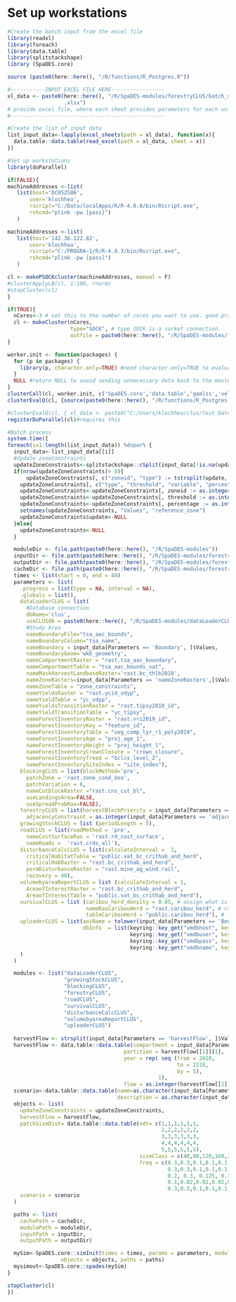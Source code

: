 # Set up workstations
```r
#Create the batch input from the excel file
library(readxl)
library(foreach)
library(data.table)
library(splitstackshape)
library (SpaDES.core)

source (paste0(here::here(), "/R/functions/R_Postgres.R"))

#-----------INPUT EXCEL FILE HERE-----------------
xl_data <- paste0(here::here(), "/R/SpaDES-modules/forestryCLUS/batch_scenarios/central_grp_caribou_age30_20210513
                  .xlsx") 
# provide excel file, where each sheet provides parameters for each unique scenario; good practice is to save these in forestryCLUS/batch_scenario directory
#-------------------------------------------------

#Create the list of input data
list_input_data<-lapply(excel_sheets(path = xl_data), function(x){
  data.table::data.table(read_excel(path = xl_data, sheet = x))
})

#Set up workstations
library(doParallel)

if(FALSE){
machineAddresses <-list(
   list(host='DC052586',
       user='klochhea',
       rscript="C:/Data/localApps/R/R-4.0.0/bin/Rscript.exe",
       rshcmd="plink -pw [pass]")
   )

machineAddresses <-list(
   list(host='142.36.122.82',
       user='klochhea',
       rscript="C:/PROGRA~1/R/R-4.0.3/bin/Rscript.exe",
       rshcmd="plink -pw [pass]")
   )

cl <- makePSOCKcluster(machineAddresses, manual = F)
#clusterApplyLB(cl, 1:100, rnorm)
#stopCluster(cl)
}

if(TRUE){ 
  nCores<-3 # set this to the number of cores you want to use. good practice is to use maximum n-1, where n = total cores on CPU
  cl <- makeCluster(nCores,
                    type="SOCK", # type SOCK is a socket connection.
                    outfile = paste0(here::here(), "/R/SpaDES-modules/forestryCLUS/batch_scenarios/err.txt")) # provide a location for outputting error files
}

worker.init <- function(packages) {
  for (p in packages) {
    library(p, character.only=TRUE) #need character.only=TRUE to evaluate p as a character
  }
  NULL #return NULL to avoid sending unnecessary data back to the master process
}
clusterCall(cl, worker.init, c('SpaDES.core','data.table','gamlss','velox', 'readxl','splitstackshape', 'readxl', 'raster', 'DBI', 'RSQLite', 'keyring', 'rpostgis', 'sf', 'igraph', 'dplyr', 'RANN'))
clusterEvalQ(cl, {source(paste0(here::here(), "/R/functions/R_Postgres.R")); NULL})

#clusterEvalQ(cl, { xl_data <- paste0("C:/Users/klochhea/clus/test_batch.xlsx") list_input_data<-lapply(excel_sheets(path = xl_data), function(x){ data.table(read_excel(path = xl_data, sheet = x)) }); NULL})
registerDoParallel(cl)#requires this

#Batch process
system.time({
foreach(i=1:length(list_input_data)) %dopar% {
  input_data<-list_input_data[[i]]
  #Update zoneConstraints
  updateZoneConstraints<-splitstackshape::cSplit(input_data[!is.na(update), c("Values", "update")], "update", sep = ",", direction = "long") # note, as described below, the syntax in the excel sheet for 'update' variables must be: zoneid:type-threshold-variable-percent
  if(nrow(updateZoneConstraints)> 0){
      updateZoneConstraints[, c("zoneid", "type") := tstrsplit(update, ":", fixed=TRUE)]
    updateZoneConstraints[, c("type", "threshold", "variable", "percentage") := tstrsplit(type, "-", fixed=TRUE)]
    updateZoneConstraints<-updateZoneConstraints[, zoneid := as.integer(zoneid)]
    updateZoneConstraints<-updateZoneConstraints[, threshold := as.integer(threshold)]
    updateZoneConstraints<-updateZoneConstraints[, percentage := as.integer(percentage)]
    setnames(updateZoneConstraints, "Values", "reference_zone")
    updateZoneConstraints$update<-NULL
  }else{
    updateZoneConstraints<-NULL
  }

  moduleDir <- file.path(paste0(here::here(), "/R/SpaDES-modules"))
  inputDir <- file.path(paste0(here::here(), "/R/SpaDES-modules/forestryCLUS/inputs"))
  outputDir <- file.path(paste0(here::here(), "/R/SpaDES-modules/forestryCLUS/outputs"))
  cacheDir <- file.path(paste0(here::here(), "/R/SpaDES-modules/forestryCLUS"))
  times <- list(start = 0, end = 40)
  parameters <- list(
    .progress = list(type = NA, interval = NA),
    .globals = list(),
    dataLoaderCLUS = list( 
      #Database connection
      dbName='clus',
      useCLUSdb = paste0(here::here(), "/R/SpaDES-modules/dataLoaderCLUS/",input_data[Parameters == 'Boundary', ]$Values,"_clusdb.sqlite"),
      #Study Area
      nameBoundaryFile="tsa_aac_bounds",
      nameBoundaryColumn="tsa_name",
      nameBoundary = input_data[Parameters == 'Boundary', ]$Values,
      nameBoundaryGeom='wkb_geometry',
      nameCompartmentRaster = "rast.tsa_aac_boundary",
      nameCompartmentTable = "tsa_aac_bounds_vat",
      nameMaskHarvestLandbaseRaster='rast.bc_thlb2018',
      nameZoneRasters=input_data[Parameters == 'nameZoneRasters',]$Values,
      nameZoneTable = "zone_constraints",
      nameYieldsRaster = "rast.ycid_vdyp",
      nameYieldTable = "yc_vdyp",
      nameYieldsTransitionRaster = "rast.tipsy2018_id",
      nameYieldTransitionTable = "yc_tipsy",
      nameForestInventoryRaster = "rast.vri2019_id",
      nameForestInventoryKey = "feature_id",
      nameForestInventoryTable = "veg_comp_lyr_r1_poly2019",
      nameForestInventoryAge = "proj_age_1",
      nameForestInventoryHeight = "proj_height_1",
      nameForestInventoryCrownClosure = "crown_closure",
      nameForestInventoryTreed = "bclcs_level_2",
      nameForestInventorySiteIndex = "site_index"),
    blockingCLUS = list(blockMethod='pre', 
      patchZone = 'rast.zone_cond_beo',
      patchVariation = 6,
      nameCutblockRaster ="rast.cns_cut_bl",
      useLandingsArea=FALSE, 
      useSpreadProbRas=FALSE),
    forestryCLUS = list(harvestBlockPriority = input_data[Parameters == 'harvestBlockPriority', ]$Values,
      adjacencyConstraint = as.integer(input_data[Parameters == 'adjacencyConstraint', ]$Values)),
    growingStockCLUS = list (periodLength = 5),
    roadCLUS = list(roadMethod = 'pre', 
      nameCostSurfaceRas = 'rast.rd_cost_surface', 
      nameRoads =  'rast.crds_all'),
    disturbanceCalcCLUS = list(calculateInterval =  1,  
      criticalHabitatTable = "public.vat_bc_crithab_and_herd",
      criticalHabRaster = "rast.bc_crithab_and_herd",
      permDisturbanceRaster = "rast.mine_ag_wind_rail",
      recovery = 40),
    volumebyareaReportCLUS = list (calculateInterval = 1,
      AreaofInterestRaster = "rast.bc_crithab_and_herd",
      AreaofInterestTable = "public.vat_bc_crithab_and_herd"),
    survivalCLUS = list (caribou_herd_density = 0.05, # assign what is appropriate for the herd
                         nameRasCaribouHerd = "rast.caribou_herd", # raster of herd boundaries
                         tableCaribouHerd = "public.caribou_herd"), # look-up table of herd names
    uploaderCLUS = list(aoiName = tolower(input_data[Parameters == 'Boundary', ]$Value),
                        dbInfo  = list(keyring::key_get("vmdbhost", keyring="postgreSQL"), 
                                       keyring::key_get("vmdbuser", keyring="postgreSQL"), 
                                       keyring::key_get("vmdbpass", keyring="postgreSQL"),  
                                       keyring::key_get("vmdbname", keyring="postgreSQL")) 
    )
  )

  modules <- list("dataLoaderCLUS", 
                  "growingStockCLUS", 
                  "blockingCLUS",
                  "forestryCLUS", 
                  "roadCLUS",  
                  "survivalCLUS",
                  "disturbanceCalcCLUS", 
                  "volumebyareaReportCLUS",
                  "uploaderCLUS")
  
  harvestFlow <- strsplit(input_data[Parameters == 'harvestFlow', ]$Value, ",")
  harvestFlow <- data.table::data.table(compartment = input_data[Parameters == 'Boundary', ]$Value,
                                     partition = harvestFlow[[1]][1], 
                                     year = rep( seq (from = 2018, 
                                                      to = 2218, 
                                                      by = 5),
                                                1), 
                                     flow = as.integer(harvestFlow[[1]][2]))
  scenario<-data.table::data.table(name=as.character(input_data[Parameters == 'Scenario', ]$Values), 
                                   description = as.character(input_data[Parameters == 'Description', ]$Values))
  objects <- list(
    updateZoneConstraints = updateZoneConstraints, 
    harvestFlow = harvestFlow, 
    patchSizeDist= data.table::data.table(ndt= c(1,1,1,1,1,1,
                                                 2,2,2,2,2,2,
                                                 3,3,3,3,3,3,
                                                 4,4,4,4,4,4,
                                                 5,5,5,5,5,5), 
                                          sizeClass = c(40,80,120,160,200,240), 
                                          freq = c(0.3,0.3,0.1,0.1,0.1, 0.1,
                                                   0.3,0.3,0.1,0.1,0.1, 0.1,
                                                   0.2, 0.3, 0.125, 0.125, 0.125, 0.125,
                                                   0.1,0.02,0.02,0.02,0.02,0.8,
                                                   0.3,0.3,0.1,0.1,0.1, 0.1)), 
    scenario = scenario
  )

  paths <- list(
    cachePath = cacheDir,
    modulePath = moduleDir,
    inputPath = inputDir,
    outputPath = outputDir)

  mySim<-SpaDES.core::simInit(times = times, params = parameters, modules = modules,
                 objects = objects, paths = paths)
  mysimout<-SpaDES.core::spades(mySim)
}

stopCluster(cl)
})
```